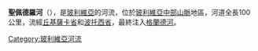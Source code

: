 '''聖佩德羅河'''（{{lang-es|Río San Pedro}}），是[[玻利維亞|玻利維亞]]的河流，位於[[玻利維亞中部山脈|玻利維亞中部山脈]]地區，河道全長100公里，流經[[丘基薩卡省|丘基薩卡省]]和[[波托西省|波托西省]]，最終注入[[格蘭德河_(玻利維亞)|格蘭德河]]。

{{coord|18.4183|S|65.3456|W|source:wikidata|display=title}}

{{Bolivia-geo-stub}}
[[Category:玻利維亞河流|Category:玻利維亞河流]]